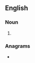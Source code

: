 ==English==

===Noun===
{{head|en|noun form}}

# {{plural of|en|abolitionism}}

===Anagrams===
* {{anagrams|en|a=abiiilmnoosst|mobilisations}}